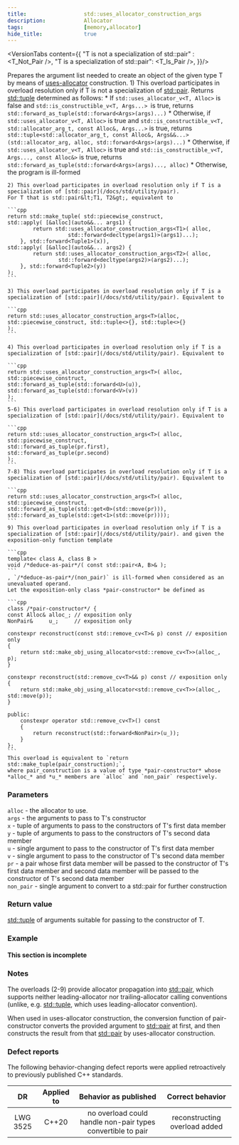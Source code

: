 ```yaml
---
title:                  std::uses_allocator_construction_args
description:            Allocator
tags:                   [memory,allocator]
hide_title:             true
---
```




<ClassSummary name="uses_allocator_construction_args" namespaces="std" folder="memory" headerName="memory"/>

<VersionTabs content={{
    "T is not a specialization of std::pair" : <T_Not_Pair />,
    "T is a specialization of std::pair": <T_Is_Pair />,
}}/>

Prepares the argument list needed to create an object of the given type T by means of [uses-allocator](../uses_allocator) construction.
    1) This overload participates in overload resolution only if T is not a specialization of [std::pair](/docs/std/utility/pair). 
    Returns [std::tuple](/docs/std/utility/tuple) determined as follows:
        * If `std::uses_allocator_v<T, Alloc>` is false and `std::is_constructible_v<T, Args...> `is true, returns `std::forward_as_tuple(std::forward<Args>(args)...)`
        * Otherwise, if `std::uses_allocator_v<T, Alloc>` is true and `std::is_constructible_v<T, std::allocator_arg_t, const Alloc&, Args...>` is true, 
        returns `std::tuple<std::allocator_arg_t, const Alloc&, Args&&...>(std::allocator_arg, alloc, std::forward<Args>(args)...)`
        * Otherwise, if `std::uses_allocator_v<T, Alloc>` is true and `std::is_constructible_v<T, Args..., const Alloc&>` is true, 
        returns `std::forward_as_tuple(std::forward<Args>(args)..., alloc)`
        * Otherwise, the program is ill-formed
      
    2) This overload participates in overload resolution only if T is a specialization of [std::pair](/docs/std/utility/pair). 
    For T that is std::pair&lt;T1, T2&gt;, equivalent to

    ```cpp
    return std::make_tuple( std::piecewise_construct,
    std::apply( [&alloc](auto&&... args1) {
            return std::uses_allocator_construction_args<T1>( alloc,
                       std::forward<decltype(args1)>(args1)...);
        }, std::forward<Tuple1>(x)),
    std::apply( [&alloc](auto&&... args2) {
            return std::uses_allocator_construction_args<T2>( alloc,
                    std::forward<decltype(args2)>(args2)...);
        }, std::forward<Tuple2>(y))
    );
    ```

    3) This overload participates in overload resolution only if T is a specialization of [std::pair](/docs/std/utility/pair). Equivalent to

    ```cpp
    return std::uses_allocator_construction_args<T>(alloc,
    std::piecewise_construct, std::tuple<>{}, std::tuple<>{}
    );
    ```
    
    4) This overload participates in overload resolution only if T is a specialization of [std::pair](/docs/std/utility/pair). Equivalent to

    ```cpp
    return std::uses_allocator_construction_args<T>( alloc,
    std::piecewise_construct,
    std::forward_as_tuple(std::forward<U>(u)),
    std::forward_as_tuple(std::forward<V>(v))
    );
    ```
    5-6) This overload participates in overload resolution only if T is a specialization of [std::pair](/docs/std/utility/pair). Equivalent to

    ```cpp
    return std::uses_allocator_construction_args<T>( alloc,
    std::piecewise_construct,
    std::forward_as_tuple(pr.first),
    std::forward_as_tuple(pr.second)
    );
    ```
    7-8) This overload participates in overload resolution only if T is a specialization of [std::pair](/docs/std/utility/pair). Equivalent to

    ```cpp
    return std::uses_allocator_construction_args<T>( alloc,
    std::piecewise_construct,
    std::forward_as_tuple(std::get<0>(std::move(pr))),
    std::forward_as_tuple(std::get<1>(std::move(pr))));
    ```
    9) This overload participates in overload resolution only if T is a specialization of [std::pair](/docs/std/utility/pair). and given the exposition-only function template

    ```cpp
    template< class A, class B >
    void /*deduce-as-pair*/( const std::pair<A, B>& );
    ```
    , `/*deduce-as-pair*/(non_pair)` is ill-formed when considered as an unevaluated operand.
    Let the exposition-only class *pair-constructor* be defined as

    ```cpp
    class /*pair-constructor*/ {
    const Alloc& alloc_; // exposition only
    NonPair&     u_;     // exposition only
 
    constexpr reconstruct(const std::remove_cv<T>& p) const // exposition only
    {
        return std::make_obj_using_allocator<std::remove_cv<T>>(alloc_, p);
    }
 
    constexpr reconstruct(std::remove_cv<T>&& p) const // exposition only
    {
        return std::make_obj_using_allocator<std::remove_cv<T>>(alloc_, std::move(p));
    }
 
    public:
        constexpr operator std::remove_cv<T>() const
        {
            return reconstruct(std::forward<NonPair>(u_));
        }
    };
    ```
    This overload is equivalent to `return std::make_tuple(pair_construction);`, 
    where pair_construction is a value of type *pair-constructor* whose *alloc_* and *u_* members are `alloc` and `non_pair` respectively.

### Parameters
`alloc`	-	the allocator to use. <br/>
`args`	-	the arguments to pass to T's constructor <br/>
`x`	-	tuple of arguments to pass to the constructors of T's first data member <br/>
`y`	-	tuple of arguments to pass to the constructors of T's second data member <br/>
`u`	-	single argument to pass to the constructor of T's first data member <br/>
`v`	-	single argument to pass to the constructor of T's second data member <br/>
`pr`	-	a pair whose first data member will be passed to the constructor of T's first data member and second data member will be passed to the constructor of T's second data member <br/>
`non_pair`	-	single argument to convert to a std::pair for further construction <br/>

### Return value
[std::tuple](docs/std/utility/tuple) of arguments suitable for passing to the constructor of T.

### Example
#### This section is incomplete

### Notes
The overloads (2-9) provide allocator propagation into [std::pair](docs/std/utility/pair), which supports neither leading-allocator nor trailing-allocator calling conventions 
(unlike, e.g. [std::tuple](docs/std/utility/tuple), which uses leading-allocator convention).

When used in uses-allocator construction, the conversion function of pair-constructor converts the provided argument to [std::pair](docs/std/utility/pair) at first,
and then constructs the result from that [std::pair](docs/std/utility/pair) by uses-allocator construction.

### Defect reports
The following behavior-changing defect reports were applied retroactively to previously published C++ standards.

|    DR    | Applied to |                    Behavior as published                    |        Correct behavior       |
|:--------:|:----------:|:-----------------------------------------------------------:|:-----------------------------:|
| LWG 3525 | C++20      | no overload could handle non-pair types convertible to pair | reconstructing overload added |